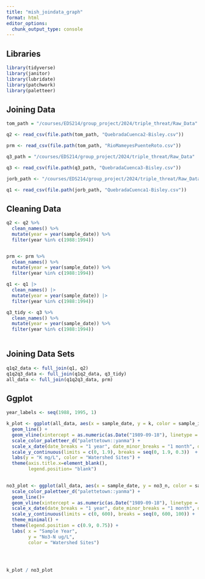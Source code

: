 ```yaml
---
title: "mish_joindata_graph"
format: html
editor_options: 
  chunk_output_type: console
---
```


## Libraries

```r
library(tidyverse)
library(janitor)
library(lubridate)
library(patchwork)
library(paletteer)
```

## Joining Data

```r
tom_path = "/courses/EDS214/group_project/2024/triple_threat/Raw_Data"

q2 <- read_csv(file.path(tom_path, "QuebradaCuenca2-Bisley.csv"))

prm <- read_csv(file.path(tom_path, "RioMameyesPuenteRoto.csv"))

q3_path = "/courses/EDS214/group_project/2024/triple_threat/Raw_Data"

q3 <- read_csv(file.path(q3_path, "QuebradaCuenca3-Bisley.csv"))

jorb_path <- "/courses/EDS214/group_project/2024/triple_threat/Raw_Data"

q1 <- read_csv(file.path(jorb_path, "QuebradaCuenca1-Bisley.csv"))
```

## Cleaning Data

```r
q2 <- q2 %>% 
  clean_names() %>% 
  mutate(year = year(sample_date)) %>% 
  filter(year %in% c(1988:1994))


prm <- prm %>% 
  clean_names() %>% 
  mutate(year = year(sample_date)) %>% 
  filter(year %in% c(1988:1994))

q1 <- q1 |> 
  clean_names() |>
  mutate(year = year(sample_date)) |>
  filter(year %in% c(1988:1994))

q3_tidy <- q3 %>% 
  clean_names() %>% 
  mutate(year = year(sample_date)) %>%
  filter(year %in% c(1988:1994))
  
```

## Joining Data Sets

```r
q1q2_data <- full_join(q1, q2)
q1q2q3_data <- full_join(q1q2_data, q3_tidy)
all_data <- full_join(q1q2q3_data, prm)
```

## Ggplot

```r
year_labels <- seq(1988, 1995, 1)
```


```r
k_plot <- ggplot(all_data, aes(x = sample_date, y = k, color = sample_id)) +
  geom_line() +
  geom_vline(xintercept = as.numeric(as.Date("1989-09-18"), linetype = "dotted")) +
  scale_color_paletteer_d("palettetown::yanma") +
  scale_x_date(date_breaks = "1 year", date_minor_breaks = "1 month", date_label = "%Y") + theme_minimal() +
  scale_y_continuous(limits = c(0, 1.9), breaks = seq(0, 1.9, 0.3))  +
  labs(y = "K mg/L", color = "Watershed Sites") +
  theme(axis.title.x=element_blank(),
        legend.position= "blank")
  

no3_plot <- ggplot(all_data, aes(x = sample_date, y = no3_n, color = sample_id)) +
  scale_color_paletteer_d("palettetown::yanma") +
  geom_line()+
  geom_vline(xintercept = as.numeric(as.Date("1989-09-18"), linetype = "dotted")) +
  scale_x_date(date_breaks = "1 year", date_minor_breaks = "1 month", date_label = "%Y") +
  scale_y_continuous(limits = c(0, 600), breaks = seq(0, 600, 100)) +
  theme_minimal() +
  theme(legend.position = c(0.9, 0.75)) +
  labs( x = "Sample Year",
        y = "No3-N ug/L",
        color = "Watershed Sites")
  
  


k_plot / no3_plot

```
